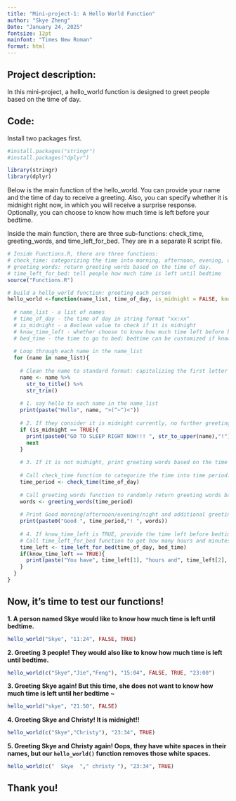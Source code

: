 ```yaml
---
title: "Mini-project-1: A Hello World Function"
author: "Skye Zheng"
Date: "January 24, 2025"
fontsize: 12pt 
mainfont: "Times New Roman"
format: html
---
```


## Project description:

In this mini-project, a hello_world function is designed to greet people based on the time of day. 

## Code:
Install two packages first.

```r
#install.packages("stringr")
#install.packages("dplyr")

library(stringr)
library(dplyr)
```

Below is the main function of the hello_world. You can provide your name and the time of day to receive a greeting. Also, you can specify whether it is midnight right now, in which you will receive a surprise response. Optionally, you can choose to know how much time is left before your bedtime.

Inside the main function, there are three sub-functions: check_time, greeting_words, and time_left_for_bed. They are in a separate R script file.

```r

# Inside Functions.R, there are three functions:
# check_time: categorizing the time into morning, afternoon, evening, and night.
# greeting_words: return greeting words based on the time of day.
# time_left_for_bed: tell people how much time is left until bedtime
source("Functions.R") 

# build a hello_world function: greeting each person 
hello_world <-function(name_list, time_of_day, is_midnight = FALSE, know_time_left = FALSE, bed_time = "22:00"){
  
  # name_list - a list of names
  # time_of_day - the time of day in string format "xx:xx"
  # is_midnight - a Boolean value to check if it is midnight
  # know_time_left - whether choose to know how much time left before bedtime
  # bed_time - the time to go to bed; bedtime can be customized if know_time_left == TRUE, default is "22:00".
  
  # Loop through each name in the name_list
  for (name in name_list){
    
    # Clean the name to standard format: capitalizing the first letter of each word and remove white spaces in the beginning and at the end
    name <- name %>%
      str_to_title() %>%
      str_trim()
    
    # 1. say hello to each name in the name_list
    print(paste("Hello", name, ">(^~^)<"))
    
    # 2. If they consider it is midnight currently, no further greetings, print "GO TO SLEEP RIGHT NOW!!!"
    if (is_midnight == TRUE){
      print(paste0("GO TO SLEEP RIGHT NOW!!! ", str_to_upper(name),"!"))
      next
    }
    
    # 3. If it is not midnight, print greeting words based on the time of day
    
    # Call check_time function to categorize the time into time period: morning/afternoon/evening/night
    time_period <- check_time(time_of_day) 
    
    # Call greeting_words function to randomly return greeting words based on the time period
    words <- greeting_words(time_period) 
    
    # Print Good morning/afternoon/evening/night and additional greeting words to the person!
    print(paste0("Good ", time_period,"! ", words))
    
    # 4. If know_time_left is TRUE, provide the time left before bedtime according to bed_time. 
    # Call time_left_for_bed function to get how many hours and minutes left before bedtime
    time_left <- time_left_for_bed(time_of_day, bed_time)
    if(know_time_left == TRUE){
      print(paste("You have", time_left[1], "hours and", time_left[2], "minutes left until bedtime."))
    } 
  }
}

```

## Now, it's time to test our functions!

**1. A person named Skye would like to know how much time is left until bedtime.**
```r
hello_world("Skye", "11:24", FALSE, TRUE)
```
**2. Greeting 3 people! They would also like to know how much time is left until bedtime.**
```r
hello_world(c("Skye","Jie","Feng"), "15:04", FALSE, TRUE, "23:00")
```

**3. Greeting Skye again! But this time, she does not want to know how much time is left until her bedtime ~**
```r
hello_world("skye", "21:50", FALSE)
```
**4. Greeting Skye and Christy! It is midnight!!**
```r
hello_world(c("Skye","Christy"), "23:34", TRUE)
```
**5. Greeting Skye and Christy again! Oops, they have white spaces in their names, but our `hello_world()` function removes those white spaces.**
```r
hello_world(c("  Skye  "," christy "), "23:34", TRUE)
```
## Thank you!

